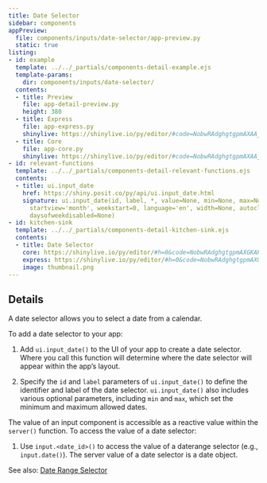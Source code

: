 ```yaml
---
title: Date Selector
sidebar: components
appPreview:
  file: components/inputs/date-selector/app-preview.py
  static: true
listing:
- id: example
  template: ../../_partials/components-detail-example.ejs
  template-params:
    dir: components/inputs/date-selector/
  contents:
  - title: Preview
    file: app-detail-preview.py
    height: 380
  - title: Express
    file: app-express.py
    shinylive: https://shinylive.io/py/editor/#code=NobwRAdghgtgpmAXAAjFADugdOgnmAGlQGMB7CAFzkqVQDMAnUmZAZwAsBLCXZTmdKQYVkDagBM4DADoRGzNlx5Y4AD3RjWrPgKEju6AK4UihzrIsQzWA8YD64qFQAU0sI6puibgCJO4bgCUyMgAxMgAPBGWsgACYhCSDFhUqhSyknTIAG5QADaGcM6BiLIhIWIUhgwQfBBGFFgeRYGyhKgUuOgIKGCpFGAAvgC6QA
  - title: Core
    file: app-core.py
    shinylive: https://shinylive.io/py/editor/#code=NobwRAdghgtgpmAXAAjFADugdOgnmAGlQGMB7CAFzkqVQDMAnUmZAZwAsBLCXZTmdKQYVkAQUxEG1ACZwGRAK6cAOhFUZ0AfSXIAvMiU4oAczia6AGyXSAFKuQODnLN3QKKm6VCp2wXqsqEyIEAIt5wgQCURMgAxMgAPAn2joak7m4eVAAeFL4AblBWEWDRqpGqlRCydGxy+XI2ru5E6RSZRKxwrKyc5JGIKQ4AAlLVclg5FEPINciFxTYDM47IUhQKDBB8EJlY-nBLVeqYemKYNhranJ31chUQQWAUuOgIKM9wuWAAvgC6QA
- id: relevant-functions
  template: ../../_partials/components-detail-relevant-functions.ejs
  contents:
  - title: ui.input_date
    href: https://shiny.posit.co/py/api/ui.input_date.html
    signature: ui.input_date(id, label, *, value=None, min=None, max=None, format='yyyy-mm-dd',
      startview='month', weekstart=0, language='en', width=None, autoclose=True, datesdisabled=None,
      daysofweekdisabled=None)
- id: kitchen-sink
  template: ../../_partials/components-detail-kitchen-sink.ejs
  contents:
  - title: Date Selector
    core: https://shinylive.io/py/editor/#h=0&code=NobwRAdghgtgpmAXGKAHVA6VBPMAaMAYwHsIAXOcpMAMwCdiYACAEygrIEt4nvVi6ZVuzgAdCPUZMAzgAtOEbLxj9BTAILo8TOnCiEuANzjbdEFnDraArp3Hi0qAPq2mAXia2sUAOZwnNAA2tiwAFOJMkZ6cGIFQ2MTWZE4kwTAQTgDudGjhEFEF0RgsnIZ5hRVFCqhJTmwU4WD1cACMovhM7QAicDRQ1oFCzbwQNWSI7dqGUMFwbu0ATAAMCwAsALRLLZttYACUeBGVBV6JZGNOFAAeZI3ScIFwBnAsdSK7B0cVn-mVXiVlL7HKqjWrNcrAirtZoLSZAyGRboiEZjJiZThkWRMGAKAD0MCgVwm+HhCOmszc4OWa20LVpPwRhRxEHmYGpGy2Ozhv0ZkQJV1Z7PWLQW6wAzLtDjzgQyEackhdrrd2vdHs9XjD2rLvlLjv9ShDIV5qmCRIbedCRGLubyou0AMLWaRkKQ0AQEoShGAwXEsFi47DYPbE3W2pjk6xzRYrDnbLY2sNuuge1ne33+wMJyHa4Hy861JV3B5PCgaq1a0M60mRfWA6V6mIm5Lg6vAy0UVaTTpgADKZCgagUrCeUAs4c4cEyIfDM0jgpjOy5HWdA7IhgnmVZFkIo7EYFbBRzDYwZ0VcBuRbVpbeHYrraPUVr5uPTZvcGfCPbcAArF32gB1OA4AAaxkftBGkJhSCYABZUg2GwacIyjNkF05eMOkyIDgJXQQ3DaetKgfCo8zPC8VWLdU31-fZK0KYiigBD8SMbUFmzNA9Ki-AA2P8wAAcUsAl8jiCAfGsXw4CQ2cUKFdDJSYUTxMkrc904yIGJOGJTwLc9lTAVUSxeN9eNo+86K04oDXUkELhbJoRAAdj4x1nSkdEWExaSKWjNZFww7QPMxVlViWJZUCuO9CJYk8FV08iDMo69mmcszoqYBinxs402LfZi2wcigAA4+PUJJiEIQJiHuVhOGkKAACNHhYby5182Ml20foXUq6q5gAMRme4bM0x9tLi5JCwoq9jOaEq0uOTKYiY7LWLsjj0uOL8AE4swtXtUCeTgaE4QhhAoSCSnqpqXhDGyCmQ+c-PkvbGWaaQrsa5q3GAdrFxaGjtD+zkWlMoHUOe7YWlSgBdCyiPhmKdMmvTLyMssKF2haEdbLLNrGjBXxbfGoUK1ollez8wEAkDKBYS66q+27KchR7gbjSV7qiBDpGIGgsJAz6bpYH6lm0bi4ciABiJglncJge2scx4nF+We3Yaw6AQkbEcKUj4v0wyqOaFoKexqtpT2cQrYgexzF6GRLGMOhQibbRke0e5pGkThSGDIEAAEzAsOgMCVIELBoR2Zox1pQn99LdDITX8hodoeySl5zqkpgQCbYp3njgBfdo7YKIO6csMO9Ijh2jeSkQFnjiZE7gZO6FT9PM5YbPEFz-OYWL0vbelCv7dD8PpUj6P0bfMVm9bJOU6YNPe273v+7YguKHnvYS-3Efy+DqvJ4Kaf69mkRVgX1v287teY43vOt+aa+9+HwPj4nmup7r7vqJvscJeHcV5d0fs0Puz8xjbx-EPA+n9K7fxuLXKOF9Y7cUAZUYB98M7gJEJAgeIgMHv3gaPL+1dkG-1Qf-FKmCKjYNAQ-dGT9CEUEcnAsuUQx4hwoWQFBM9jYiCKnQwoDDV64OYRAze0C5ocMPlw8hp9uZ-xjm+baIiChiLAZI-B0ikgwPUSQzhkRuEnx-mfFRs8TZLA0VELRTD1QsJfu8GxRiR4OHQPLTQqBQiOBcJwT2TtLA2zAEXGGQA
    express: https://shinylive.io/py/editor/#h=0&code=NobwRAdghgtgpmAXGKAHVA6VBPMAaMAYwHsIAXOcpMAMwCdiYACAEygrIEt4nvVi6ZVuzgAdCPUZMAzgAtOEbLxj9BTOnCiEuANzESGzOQuwY4AD1Qbp05aqELUAVzJ4mTzm40QWcOuPEAd04yWXdODAAbKGxiFwB9EkinGAh4wLo0AAoASkRxJkKmAGImACEoaU5CYQpeCGcyAqKPDEcEtgos0TBOuABGHrcegBE4GignSKE++sb8-CYdKGS4AF4egCYABk2AFgBabf6jwbAcgIgipgABb186DApzJqui3xoZOEi4bTgWeJ9fq5fJva6FDRkJx0K40HoAZW+vwoLFqcEQTBA7TIGCBuQAvj1LtdSiMRHMXExgqEmDAFEwoD5aVBzGjpM1Cq1sYCRN0weCen1NkMOQKwGS6tiqSEwnSIAB6GAshZ4UXXZarNZ9LI7fZufr6nKq-nXOUbMC6w7HU4ik1FJXmc2Wg79TYHADMZ2N1wuEFFd0oDyeFle1w+Xx+fwBQpBaqKkOhsIRSKjaIxWIaLlxIk2BKJfv5pPJUupYUITmkZCkNAEStDLQi3O1ccKgpE7qGTB6AGEK1XmDW6HWmFkYDB5SwWPLsNg8p2NU51ltdlaTsdO4O6+axxOpzP8z7iUUAz4-MGXqLw9IUyieRR3bG7RC4FCYUw4WBEZGUWnMdjs-eeZgEehRFpKmZCKWrC-FAvhLJwcCBKKXIQXecB8uCRRthQeydgiZBQGo9K+IQsFwPBiEqksKyLk6K6nDaiyVoRZA6AhgTmiRZEHkUvr+vcZ7PPWhRXje-xoXsj6Yc+r5Jp+Ymon06b-n0kk5ISwEFiSTASuRJYylScBwAA1jIBGCAoADmTCkEwACypBsNgyGNqhza9CIACseFgAA6kZpnMYIti2Q5PgxFRC5Lha9HWuuiyBAFQVkGs-R8fyJ5BkJl7jBGyLiX0nlSdJCZvh+X75YpIjKRBAFwEV6n5qKYF6RB0o0gA4n4SpXNEECWU4UCWfo1woY0aHdB5FAAGw+V1Q6MkwfUDUN6LzjR0XOnFXpLYyK3DZxYjnCBtwCY82X8qJ34FSI03FZhpVyRVqZKX+tV9HdjWac1OnFm1UHlpWUjBCwoQuW0bm8thcAAOw+b2QPMCDoSRRtdH7Ax8VuMjsjmns2zbKg5g9Ol1yZYJIY5Z817XdGIgw-d4KPe+ya07+GaNHVDNfSdLUUpBBmTFWhCRMQ16sJw0hQAARj8LDg02UNTXAAAcPkAIIuMQIti+RLCSzLcuo5qy4Y9tnZC9rovXmsABiKzXqTx5neewnQdTCloSrjPXMz5UKezKkiN7PNaUUfP6TS0ioL8nA0NUbIS1Lsv-ArkNdC2XbKwAnLa0lZ-CMeEHHCd9LY+vJ0befSVF6Orox3rSWXFeG-8azAKb9f9N5iydwx-Szb3MVmyc-Rw2AAC6jeFE7hTk+dlOXblNOVWh2c+-GL6Jiz8ls69HNZn06+hz9un8+1YTR7H8c1E5IWfIlJlJ638v8mNHRQ0+WdAts1eYT0-kTKBnLgbFOLAVSZ1rn3c2+BM532IDQR+xkW5gPbtsNw00p6gSYNsJgawmDwicOFbAGC8EEPYNCJyopZ6nUDBTC8S8Pa0zQv0bYG8ZLb39nvaqb1OY-yAuIMA+IJ5AA
    image: thumbnail.png
---
```


:::{#example}
:::

:::{#relevant-functions}
:::

## Details

A date selector allows you to select a date from a calendar.

To add a date selector to your app:

  1. Add `ui.input_date()` to the UI of your app to create a date selector. Where you call this function will determine where the date selector will appear within the app's layout.

  2. Specify the `id` and `label` parameters of `ui.input_date()` to define the identifier and label of the date selector. `ui.input_date()` also includes various optional parameters, including `min` and `max`, which set the minimum and maximum allowed dates.

The value of an input component is accessible as a reactive value within the `server()` function. To access the value of a date selector:

  1. Use `input.<date_id>()` to access the value of a daterange selector (e.g., `input.date()`). The server value of a date selector is a date object.


See also: [Date Range Selector](../date-range-selector/index.qmd)

